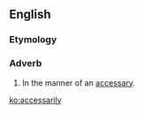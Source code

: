 ==English==

===Etymology===
{{suffix|accessary|ly|lang=en}}

===Adverb===
{{en-adv}}

# In the manner of an [[accessary]].

[[ko:accessarily]]